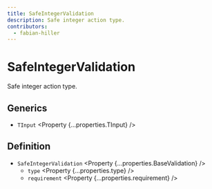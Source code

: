 ```yaml
---
title: SafeIntegerValidation
description: Safe integer action type.
contributors:
  - fabian-hiller
---
```



# SafeIntegerValidation

Safe integer action type.

## Generics

- `TInput` <Property {...properties.TInput} />

## Definition

- `SafeIntegerValidation` <Property {...properties.BaseValidation} />
  - `type` <Property {...properties.type} />
  - `requirement` <Property {...properties.requirement} />
